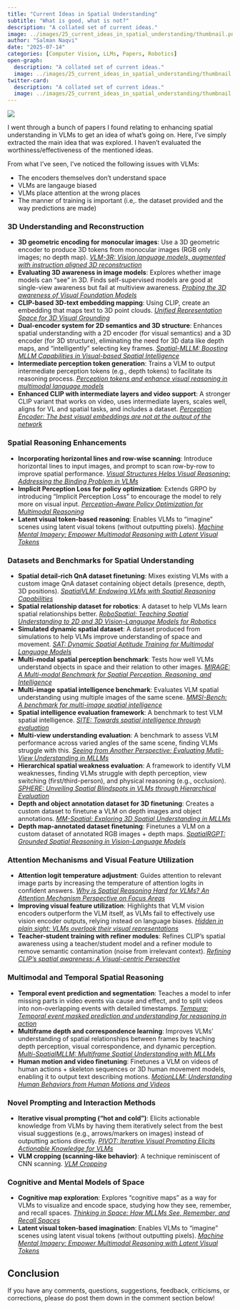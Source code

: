 ```yaml
---
title: "Current Ideas in Spatial Understanding"
subtitle: "What is good, what is not?"
description: "A collated set of current ideas."
image: ../images/25_current_ideas_in_spatial_understanding/thumbnail.png
author: "Salman Naqvi"
date: "2025-07-14"
categories: [Computer Vision, LLMs, Papers, Robotics]
open-graph:
  description: "A collated set of current ideas."
  image: ../images/25_current_ideas_in_spatial_understanding/thumbnail.png
twitter-card:
  description: "A collated set of current ideas."
  image: ../images/25_current_ideas_in_spatial_understanding/thumbnail.png
---
```


![](../images/25_current_ideas_in_spatial_understanding/thumbnail.png)

I went through a bunch of papers I found relating to enhancing spatial understanding in VLMs to get an idea of what's going on. Here, I've simply extracted the main idea that was explored. I haven't evaluated the worthiness/effectiveness of the mentioned ideas.

From what I've seen, I've noticed the following issues with VLMs:

- The encoders themselves don't understand space
- VLMs are langauge biased
- VLMs place attention at the wrong places
- The manner of training is important (i.e,. the dataset provided and the way predictions are made)

### 3D Understanding and Reconstruction
  
- **3D geometric encoding for monocular images**: Use a 3D geometric encoder to produce 3D tokens from monocular images (RGB only images; no depth map). *[VLM-3R: Vision language models, augmented with instruction aligned 3D reconstruction]([arXiv link])*  
- **Evaluating 3D awareness in image models**: Explores whether image models can "see" in 3D. Finds self-supervised models are good at single-view awareness but fail at multiview awareness. *[Probing the 3D awareness of Visual Foundation Models]([arXiv link])*  
- **CLIP-based 3D-text embedding mapping**: Using CLIP, create an embedding that maps text to 3D point clouds. *[Unified Representation Space for 3D Visual Grounding]([arXiv link])*  
- **Dual-encoder system for 2D semantics and 3D structure**: Enhances spatial understanding with a 2D encoder (for visual semantics) and a 3D encoder (for 3D structure), eliminating the need for 3D data like depth maps, and "intelligently" selecting key frames. *[Spatial-MLLM: Boosting MLLM Capabilities in Visual-based Spatial Intelligence]([arXiv link])*  
- **Intermediate perception token generation**: Trains a VLM to output intermediate perception tokens (e.g., depth tokens) to facilitate its reasoning process. *[Perception tokens and enhance visual reasoning in multimodal language models]([arXiv link])*  
- **Enhanced CLIP with intermediate layers and video support**: A stronger CLIP variant that works on video, uses intermediate layers, scales well, aligns for VL and spatial tasks, and includes a dataset. *[Perception Encoder: The best visual embeddings are not at the output of the network]([arXiv link])*  


### Spatial Reasoning Enhancements  

- **Incorporating horizontal lines and row-wise scanning**: Introduce horizontal lines to input images, and prompt to scan row-by-row to improve spatial performance. *[Visual Structures Helps Visual Reasoning: Addressing the Binding Problem in VLMs]([arXiv link])*  
- **Implicit Perception Loss for policy optimization**: Extends GRPO by introducing "Implicit Perception Loss" to encourage the model to rely more on visual input. *[Perception-Aware Policy Optimization for Multimodal Reasoning]([arXiv link])*  
- **Latent visual token-based reasoning**: Enables VLMs to "imagine" scenes using latent visual tokens (without outputting pixels). *[Machine Mental Imagery: Empower Multimodal Reasoning with Latent Visual Tokens]([arXiv link])*  


### Datasets and Benchmarks for Spatial Understanding  

- **Spatial detail-rich QnA dataset finetuning**: Mixes existing VLMs with a custom image QnA dataset containing object details (presence, depth, 3D positions). *[SpatialVLM: Endowing VLMs with Spatial Reasoning Capabilities]([arXiv link])*   
- **Spatial relationship dataset for robotics**: A dataset to help VLMs learn spatial relationships better. *[RoboSpatial: Teaching Spatial Understanding to 2D and 3D Vision-Language Models for Robotics]([arXiv link])*  
- **Simulated dynamic spatial dataset**: A dataset produced from simulations to help VLMs improve understanding of space and movement. *[SAT: Dynamic Spatial Aptitude Training for Multimodal Language Models]([arXiv link])*  
- **Multi-modal spatial perception benchmark**: Tests how well VLMs understand objects in space and their relation to other images. *[MIRAGE: A Multi-modal Benchmark for Spatial Perception, Reasoning, and Intelligence]([arXiv link])*  
- **Multi-image spatial intelligence benchmark**: Evaluates VLM spatial understanding using multiple images of the same scene. *[MMSI-Bench: A benchmark for multi-image spatial intelligence]([arXiv link])*  
- **Spatial intelligence evaluation framework**: A benchmark to test VLM spatial intelligence. *[SITE: Towards spatial intelligence through evaluation]([arXiv link])*  
- **Multi-view understanding evaluation**: A benchmark to assess VLM performance across varied angles of the same scene, finding VLMs struggle with this. *[Seeing from Another Perspective: Evaluating Mutli-View Understanding in MLLMs]([arXiv link])*  
- **Hierarchical spatial weakness evaluation**: A framework to identify VLM weaknesses, finding VLMs struggle with depth perception, view switching (first/third-person), and physical reasoning (e.g., occlusion). *[SPHERE: Unveiling Spatial Blindspots in VLMs through Hierarchical Evaluation]([arXiv link])*  
- **Depth and object annotation dataset for 3D finetuning**: Creates a custom dataset to finetune a VLM on depth images and object annotations. *[MM-Spatial: Exploring 3D Spatial Understanding in MLLMs]([arXiv link])*  
- **Depth map-annotated dataset finetuning**: Finetunes a VLM on a custom dataset of annotated RGB images + depth maps. *[SpatialRGPT: Grounded Spatial Reasoning in Vision-Language Models]([arXiv link])* 


### Attention Mechanisms and Visual Feature Utilization  

- **Attention logit temperature adjustment**: Guides attention to relevant image parts by increasing the temperature of attention logits in confident answers. *[Why is Spatial Reasoning Hard for VLMs? An Attention Mechanism Perspective on Focus Areas]([arXiv link])*  
- **Improving visual feature utilization**: Highlights that VLM vision encoders outperform the VLM itself, as VLMs fail to effectively use vision encoder outputs, relying instead on language biases. *[Hidden in plain sight: VLMs overlook their visual representations]([arXiv link])*  
- **Teacher-student training with refiner modules**: Refines CLIP’s spatial awareness using a teacher/student model and a refiner module to remove semantic contamination (noise from irrelevant context). *[Refining CLIP's spatial awareness: A Visual-centric Perspective]([arXiv link])*  


### Multimodal and Temporal Spatial Reasoning  

- **Temporal event prediction and segmentation**: Teaches a model to infer missing parts in video events via cause and effect, and to split videos into non-overlapping events with detailed timestamps. *[Tempura: Temporal event masked prediction and understanding for reasoning in action]([arXiv link])*  
- **Multiframe depth and correspondence learning**: Improves VLMs’ understanding of spatial relationships between frames by teaching depth perception, visual correspondence, and dynamic perception. *[Multi-SpatialMLLM: Multiframe Spatial Understanding with MLLMs]([arXiv link])*  
- **Human motion and video finetuning**: Finetunes a VLM on videos of human actions + skeleton sequences or 3D human movement models, enabling it to output text describing motions. *[MotionLLM: Understanding Human Behaviors from Human Motions and Videos]([arXiv link])*  


### Novel Prompting and Interaction Methods  

- **Iterative visual prompting ("hot and cold")**: Elicits actionable knowledge from VLMs by having them iteratively select from the best visual suggestions (e.g., arrows/markers on images) instead of outputting actions directly. *[PIVOT: Iterative Visual Prompting Elicits Actionable Knowledge for VLMs]([arXiv link])*  
- **VLM cropping (scanning-like behavior)**: A technique reminiscent of CNN scanning. *[VLM Cropping](https://x.com/gabriberton/status/1920362156127555673)*  


### Cognitive and Mental Models of Space 

- **Cognitive map exploration**: Explores "cognitive maps" as a way for VLMs to visualize and encode space, studying how they see, remember, and recall spaces. *[Thinking in Space: How MLLMs See, Remember, and Recall Spaces]([arXiv link])*  
- **Latent visual token-based imagination**: Enables VLMs to "imagine" scenes using latent visual tokens (without outputting pixels). *[Machine Mental Imagery: Empower Multimodal Reasoning with Latent Visual Tokens]([arXiv link])*

## Conclusion

If you have any comments, questions, suggestions, feedback, criticisms, or corrections, please do post them down in the comment section below!
